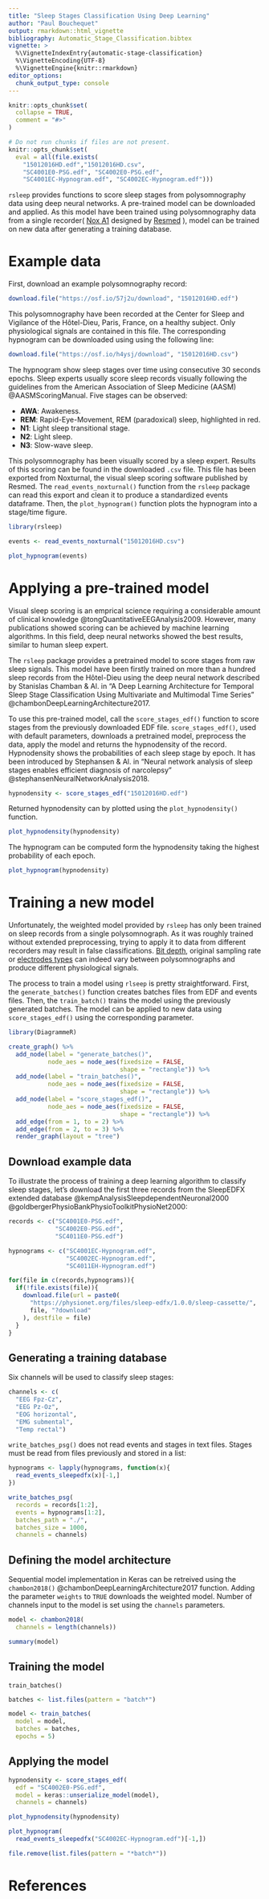 ```yaml
---
title: "Sleep Stages Classification Using Deep Learning"
author: "Paul Bouchequet"
output: rmarkdown::html_vignette
bibliography: Automatic_Stage_Classification.bibtex
vignette: >
  %\VignetteIndexEntry{automatic-stage-classification}
  %\VignetteEncoding{UTF-8}
  %\VignetteEngine{knitr::rmarkdown}
editor_options: 
  chunk_output_type: console
---
```


```r

knitr::opts_chunk$set(
  collapse = TRUE,
  comment = "#>"
)

# Do not run chunks if files are not present.
knitr::opts_chunk$set(
  eval = all(file.exists(
    "15012016HD.edf","15012016HD.csv",
    "SC4001E0-PSG.edf", "SC4002E0-PSG.edf",
    "SC4001EC-Hypnogram.edf", "SC4002EC-Hypnogram.edf")))

```

`rsleep` provides functions to score sleep stages from polysomnography data 
using deep neural networks. A pre-trained model can be downloaded and applied. 
As this model have been trained using polysomnography data from a single 
recorder( [Nox A1](https://noxmedical.com/products/nox-a1-psg-system/) designed 
by [Resmed](https://www.resmed.com/fr-fr/consumer.html) ), model can be trained 
on new data after generating a training database.

# Example data

First, download an example polysomnography record:

```r
download.file("https://osf.io/57j2u/download", "15012016HD.edf")
```

This polysomnography have been recorded at the Center for Sleep and Vigilance of
the Hôtel-Dieu, Paris, France, on a healthy subject. Only physiological signals 
are contained in this file. The corresponding hypnogram can be downloaded using 
using the following line:

```r
download.file("https://osf.io/h4ysj/download", "15012016HD.csv")
```

The hypnogram show sleep stages over time using consecutive 30 seconds epochs. 
Sleep experts usually score sleep records visually following the guidelines from
the American Association of Sleep Medicine (AASM) @AASMScoringManual. 
Five stages can be observed:

  * **AWA**: Awakeness.
  * **REM**: Rapid-Eye-Movement, REM (paradoxical) sleep, highlighted in red.
  * **N1**: Light sleep transitional stage.
  * **N2**: Light sleep.
  * **N3**: Slow-wave sleep.
  
This polysomnography has been visually scored by a sleep expert. Results of this
scoring can be found in the downloaded `.csv` file. This file has been exported 
from Noxturnal, the visual sleep scoring software published by Resmed. The 
`read_events_noxturnal()` function from the `rsleep` package can read this 
export and clean it to produce a standardized events dataframe. Then, the 
`plot_hypnogram()` function plots the hypnogram into a stage/time figure.

```r
library(rsleep)

events <- read_events_noxturnal("15012016HD.csv")

plot_hypnogram(events)
```

# Applying a pre-trained model

Visual sleep scoring is an emprical science requiring a considerable amount of 
clinical knowledge @tongQuantitativeEEGAnalysis2009. However, many publications
showed scoring can be achieved by machine learning algorithms. In this field, 
deep neural networks showed the best results, similar to human sleep expert.

The `rsleep` package provides a pretrained model to score stages from raw sleep
signals. This model have been firstly trained on more than a hundred sleep 
records from the Hôtel-Dieu using the deep neural network described by Stanislas
Chamban & Al. in "A Deep Learning Architecture for Temporal Sleep Stage 
Classification Using Multivariate and Multimodal Time Series"
@chambonDeepLearningArchitecture2017.

To use this pre-trained model, call the `score_stages_edf()` function to score stages from the previously downloaded EDF file. `score_stages_edf()`, used with default parameters, downloads a pretrained model, preprocess the data, apply the model and returns the hypnodensity of the record. Hypnodensity shows the probabilities of each sleep stage by epoch. It has been introduced by Stephansen & Al. in "Neural network analysis of sleep stages enables efficient diagnosis of narcolepsy" @stephansenNeuralNetworkAnalysis2018.

```r
hypnodensity <- score_stages_edf("15012016HD.edf")
```

Returned hypnodensity can by plotted using the `plot_hypnodensity()` function.

```r
plot_hypnodensity(hypnodensity)
```

The hypnogram can be computed form the hypnodensity taking the highest probability of each epoch.

```r
plot_hypnogram(hypnodensity)
```

# Training a new model

Unfortunately, the weighted model provided by `rsleep` has only been trained on sleep records from a single polysomnograph. As it was roughly trained without extended preprocessing, trying to apply it to data from different recorders may result in false classifications. [Bit depth](https://etc.usf.edu/techease/win/images/what-is-bit-depth/), original sampling rate or [electrodes types](https://www.brainlatam.com/blog/wet-dry-active-and-passive-electrodes.-what-are-they-and-what-to-choose-413) can indeed vary between polysomnographs and produce different physiological signals.

The process to train a model using `rlseep` is pretty straightforward. First, the `generate_batches()` function creates batches files from EDF and events files. Then, the `train_batch()` trains the model using the previously generated batches. The model can be applied to new data using `score_stages_edf()` using the corresponding parameter.

```r
library(DiagrammeR)

create_graph() %>%
  add_node(label = "generate_batches()",
           node_aes = node_aes(fixedsize = FALSE,
                               shape = "rectangle")) %>%
  add_node(label = "train_batches()",
           node_aes = node_aes(fixedsize = FALSE,
                               shape = "rectangle")) %>%
  add_node(label = "score_stages_edf()",
           node_aes = node_aes(fixedsize = FALSE,
                               shape = "rectangle")) %>%
  add_edge(from = 1, to = 2) %>%
  add_edge(from = 2, to = 3) %>%
  render_graph(layout = "tree")
```

## Download example data

To illustrate the process of training a deep learning algorithm to classify sleep stages, let's download the first three records from the SleepEDFX extended database @kempAnalysisSleepdependentNeuronal2000 @goldbergerPhysioBankPhysioToolkitPhysioNet2000:

```r
records <- c("SC4001E0-PSG.edf", 
             "SC4002E0-PSG.edf",
             "SC4011E0-PSG.edf")

hypnograms <- c("SC4001EC-Hypnogram.edf", 
                "SC4002EC-Hypnogram.edf",
                "SC4011EH-Hypnogram.edf")

for(file in c(records,hypnograms)){
  if(!file.exists(file)){
    download.file(url = paste0(
      "https://physionet.org/files/sleep-edfx/1.0.0/sleep-cassette/",
      file, "?download"
    ), destfile = file)
  }
}
```

## Generating a training database

Six channels will be used to classify sleep stages:

```r
channels <- c(
  "EEG Fpz-Cz",
  "EEG Pz-Oz",
  "EOG horizontal",
  "EMG submental",
  "Temp rectal")
```

`write_batches_psg()` does not read events and stages in text files. Stages must be read from files previously and stored in a list:

```r
hypnograms <- lapply(hypnograms, function(x){
  read_events_sleepedfx(x)[-1,]
})
```

```r
write_batches_psg(
  records = records[1:2],
  events = hypnograms[1:2],
  batches_path = "./", 
  batches_size = 1000,
  channels = channels)
```

## Defining the model architecture

Sequential model implementation in Keras can be retreived using the `chambon2018()` @chambonDeepLearningArchitecture2017 function. Adding the parameter `weights` to `TRUE` downloads the weighted model. Number of channels input to the model is set using the `channels` parameters.

```r
model <- chambon2018(
  channels = length(channels))

summary(model)
```

## Training the model

`train_batches()` 

```r
batches <- list.files(pattern = "batch*")

model <- train_batches(
  model = model,
  batches = batches,
  epochs = 5)
```

## Applying the model

```r
hypnodensity <- score_stages_edf(
  edf = "SC4002E0-PSG.edf",
  model = keras::unserialize_model(model),
  channels = channels)

plot_hypnodensity(hypnodensity)

plot_hypnogram(
  read_events_sleepedfx("SC4002EC-Hypnogram.edf")[-1,])
```

```r
file.remove(list.files(pattern = "*batch*"))
```

# References
